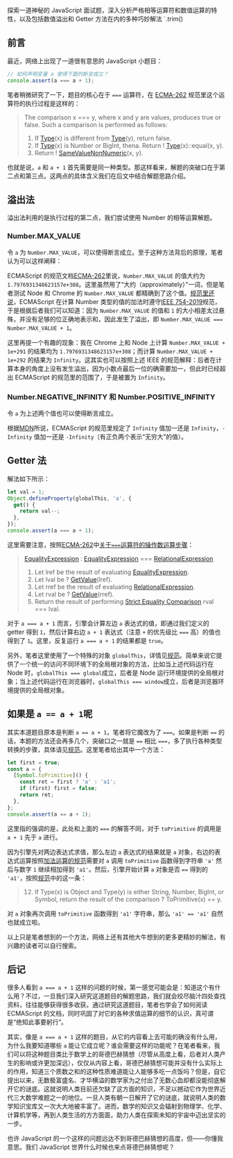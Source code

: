 探索一道神秘的 JavaScript 面试题，深入分析严格相等运算符和数值运算的特性，以及包括数值溢出和 Getter 方法在内的多种巧妙解法
`.trim()

## 前言

最近，网络上出现了一道很有意思的 JavaScript 小题目：

```javascript
// 如何声明变量 a 使得下面的断言成立？
console.assert(a === a + 1);
```

笔者稍微研究了一下，题目的核心在于 `===` 运算符，在 [ECMA-262](https://tc39.es/ecma262/#sec-strict-equality-comparison) 规范里这个运算符的执行过程是这样的：

> The comparison x === y, where x and y are values, produces true or false. Such a comparison is performed as follows:
>
> 1. If [Type](https://tc39.es/ecma262/#sec-ecmascript-data-types-and-values)(x) is different from [Type](https://tc39.es/ecma262/#sec-ecmascript-data-types-and-values)(y), return false.
> 2. If [Type](https://tc39.es/ecma262/#sec-ecmascript-data-types-and-values)(x) is Number or BigInt, thena. Return ! [Type](https://tc39.es/ecma262/#sec-ecmascript-data-types-and-values)(x)::equal(x, y).
> 3. Return ! [SameValueNonNumeric](https://tc39.es/ecma262/#sec-samevaluenonnumeric)(x, y).

也就是说，`a` 和 `a + 1` 首先需要是同一种类型。那这样看来，解题的突破口在于第二点和第三点。这两点的具体含义我们在后文中结合解题思路介绍。

## 溢出法

溢出法利用的是执行过程的第二点，我们尝试使用 Number 的相等运算解题。

### Number.MAX_VALUE

令 `a` 为 `Number.MAX_VALUE`，可以使得断言成立。至于这种方法背后的原理，笔者认为可以这样阐释：

ECMAScript 的规范文档[ECMA-262](https://tc39.es/ecma262/#sec-number.max_value)里说，`Number.MAX_VALUE` 的值大约为 `1.7976931348623157e+308`。这里虽然用了“大约（approximately）”一词，但是笔者测试 Node 和 Chrome 的 `Number.MAX_VALUE` 都精确到了这个值。[规范里还说](https://tc39.es/ecma262/#sec-mathematical-operations)，ECMAScript 在计算 Number 类型的值的加法时遵守[IEEE 754-2019](https://ieeexplore.ieee.org/document/8766229)规范，于是根据后者我们可以知道：因为 `Number.MAX_VALUE` 的值和 `1` 的大小相差太过悬殊，并没有足够的位正确地表示和，因此发生了溢出，即 `Number.MAX_VALUE === Number.MAX_VALUE + 1`。

这里再提一个有趣的现象：我在 Chrome 上和 Node 上计算 `Number.MAX_VALUE + 1e+291` 的结果均为 `1.7976931348623157e+308`；而计算 `Number.MAX_VALUE + 1e+292` 的结果为 `Infinity`。这其实也可以按照上述 IEEE 的规范解释：后者在计算本身的角度上没有发生溢出，因为小数点最后一位的确需要加一，但此时已经超出 ECMAScript 的规范里的范围了，于是被置为 `Infinity`。

### Number.NEGATIVE_INFINITY 和 Number.POSITIVE_INFINITY

令 `a` 为上述两个值也可以使得断言成立。

根据[MDN](https://developer.mozilla.org/en-US/docs/Web/JavaScript/Reference/Global_Objects/Infinity)所说，ECMAScript 的规范里规定了 `Infinity` 值加一还是 `Infinity`，`-Infinity` 值加一还是 `-Infinity`（有正负两个表示“无穷大”的值）。

## Getter 法

解法如下所示：

```javascript
let val = 1;
Object.defineProperty(globalThis, 'a', {
  get() {
    return val--;
  },
});
console.assert(a === a + 1);
```

这里需要注意，按照[ECMA-262](https://tc39.es/ecma262/#sec-number.max_value)中[关于`===`运算符的操作数运算步骤](https://tc39.es/ecma262/#prod-EqualityExpression)：

> [EqualityExpression](https://tc39.es/ecma262/#prod-EqualityExpression) : [EqualityExpression](https://tc39.es/ecma262/#prod-EqualityExpression) === [RelationalExpression](https://tc39.es/ecma262/#prod-RelationalExpression)
>
> 1.  Let lref be the result of evaluating [EqualityExpression](https://tc39.es/ecma262/#prod-EqualityExpression).
> 2.  Let lval be ? [GetValue](https://tc39.es/ecma262/#sec-getvalue)(lref).
> 3.  Let rref be the result of evaluating [RelationalExpression](https://tc39.es/ecma262/#prod-RelationalExpression).
> 4.  Let rval be ? [GetValue](https://tc39.es/ecma262/#sec-getvalue)(rref).
> 5.  Return the result of performing [Strict Equality Comparison](https://tc39.es/ecma262/#sec-strict-equality-comparison) rval === lval.

对于 `a === a + 1` 而言，引擎会计算左边 `a` 表达式的值，即通过我们定义的 getter 得到 `1`，然后计算右边 `a + 1` 表达式（注意 `+` 的优先级比 `===` 高）的值也得到了 `1`。这里，反复运行 `a === a + 1` 的结果都是 `true`。

另外，笔者这里使用了一个特殊的对象 `globalThis`，详情见[规范](https://tc39.es/ecma262/#sec-globalthis)。简单来说它提供了一个统一的访问不同环境下的全局根对象的方法，比如当上述代码运行在 Node 时，`globalThis === global`成立，后者是 Node 运行环境提供的全局根对象；当上述代码运行在浏览器时，`globalThis === window`成立，后者是浏览器环境提供的全局根对象。

## 如果是 `a == a + 1`呢

其实本道题目原本是判断 `a == a + 1`，笔者将它魔改为了 `===`。如果是判断 `==` 的话，本题的方法还会再多几个，突破口之一就是 `==` 相比 `===`，多了执行各种类型转换的步骤，具体请见[规范](https://tc39.es/ecma262/#sec-abstract-equality-comparison)。这里笔者给出其中一个方法：

```javascript
let first = true;
const a = {
  [Symbol.toPrimitive]() {
    const ret = first ? 'a' : 'a1';
    if (first) first = false;
    return ret;
  },
};
console.assert(a == a + 1);
```

这里指的强调的是，此处和上面的 `===` 的解答不同，对于 `toPrimitive` 的调用是 `a + 1` 先于 `a` 进行。

因为引擎先对两边表达式求值，那么左边 `a` 表达式的结果就是 `a` 对象，右边的表达式运算按照[加法运算的规范](https://tc39.es/ecma262/#sec-applystringornumericbinaryoperator)需要对 `a` 调用 `toPrimitive` 函数得到字符串 `'a'` 然后与数字 `1` 继续相加得到 `'a1'`。然后，引擎开始计算 `a` 对象是否 `==` 得到的 `'a1'`，按照[规范](https://tc39.es/ecma262/#sec-abstract-equality-comparison)中的这一条：

> 12. If Type(x) is Object and Type(y) is either String, Number, BigInt, or Symbol, return the result of the comparison ? ToPrimitive(x) == y.

对 `a` 对象再次调用 `toPrimitive` 函数得到 `'a1'` 字符串，那么 `'a1' == 'a1'` 自然也就成立啦。

以上只是笔者想到的一个方法，网络上还有其他大牛想到的更多更精妙的解法，有兴趣的读者可以自行搜索。

## 后记

很多人看到 `a === a + 1` 这样的问题的时候，第一感觉可能会是：知道这个有什么用？不过，一旦我们深入研究这道题目的解题思路，我们就会绞尽脑汁四处查找资料，往往能够获得很多收获。通过研究这道题目，笔者也学会了如何阅读 ECMAScript 的文档，同时巩固了对它的各种求值运算的细节的认识，真可谓是“绝知此事要躬行”。

其实，像是 `a === a + 1` 这样的题目，从它的内容看上去可能的确没有什么用，为什么我要知道哪些 `a` 能让它成立呢？谁会需要这样的功能呢？在笔者看来，我们可以将这种题目类比于数学上的哥德巴赫猜想（尽管从高度上看，后者对人类产生的影响或许更加深远），仅仅从内容上看，哥德巴赫猜想可能并没有什么实际上的作用，知道三个质数之和的这种性质难道能让人能够多吃一点饭吗？但是，自它提出以来，无数极富盛名、才华横溢的数学家为之付出了无数心血却都没能彻底解开它的谜底。这就说明人类目前还欠缺了这方面的知识，不足以撼动它作为世界近代三大数学难题之一的地位。一旦人类有朝一日解开了它的谜底，就说明人类的数学知识宝库又一次大大地被丰富了。进而，数学的知识又会辐射到物理学、化学、计算机学等，再到人类生活的方方面面，助力人类在探索未知的宇宙中迈出坚实的一步。

也许 JavaScript 的一个这样的问题远达不到哥德巴赫猜想的高度，但——你懂我意思。我们 JavaScript 世界什么时候也来点哥德巴赫猜想呢？
